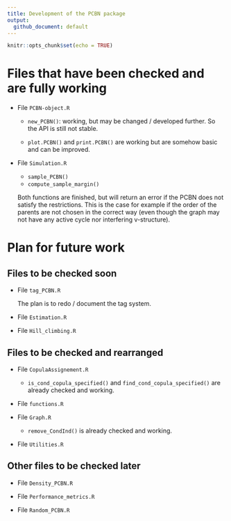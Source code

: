 ```yaml
---
title: Development of the PCBN package
output: 
  github_document: default
---
```


```r
knitr::opts_chunk$set(echo = TRUE)
```


# Files that have been checked and are fully working

- File `PCBN-object.R`

   + `new_PCBN()`: working, but may be changed / developed further.
   So the API is still not stable.
   
   + `plot.PCBN()` and `print.PCBN()` are working but are somehow basic and
   can be improved.

- File `Simulation.R`

   + `sample_PCBN()`
   + `compute_sample_margin()`
   
   Both functions are finished, but will return an error if the PCBN does not
   satisfy the restrictions. This is the case for example if the order of the
   parents are not chosen in the correct way (even though the graph may not
   have any active cycle nor interfering v-structure).


# Plan for future work

## Files to be checked soon

- File `tag_PCBN.R`

  The plan is to redo / document the tag system.

- File `Estimation.R`

- File `Hill_climbing.R`


## Files to be checked and rearranged

- File `CopulaAssignement.R`

   + `is_cond_copula_specified()` and `find_cond_copula_specified()`
   are already checked and working.

- File `functions.R`

- File `Graph.R`

   + `remove_CondInd()` is already checked and working.

- File `Utilities.R`


## Other files to be checked later

- File `Density_PCBN.R`
   
- File `Performance_metrics.R`

- File `Random_PCBN.R`

